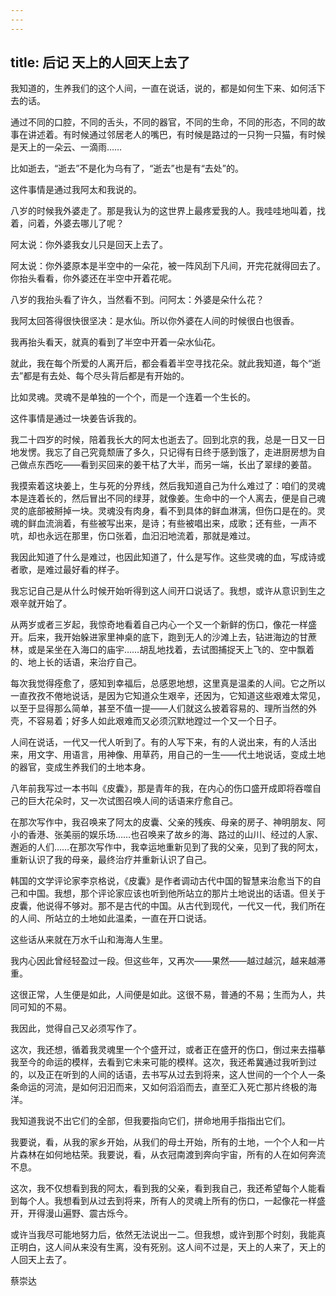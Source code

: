 ```yaml
---
---
---
```

title: 后记 天上的人回天上去了
---







我知道的，生养我们的这个人间，一直在说话，说的，都是如何生下来、如何活下去的话。

通过不同的口腔，不同的舌头，不同的器官，不同的生命，不同的形态，不同的故事在讲述着。有时候通过邻居老人的嘴巴，有时候是路过的一只狗一只猫，有时候是天上的一朵云、一滴雨……


比如逝去，“逝去”不是化为乌有了，“逝去”也是有“去处”的。

这件事情是通过我阿太和我说的。


八岁的时候我外婆走了。那是我认为的这世界上最疼爱我的人。我哇哇地叫着，找着，问着，外婆去哪儿了呢？

阿太说：你外婆我女儿只是回天上去了。

阿太说：你外婆原本是半空中的一朵花，被一阵风刮下凡间，开完花就得回去了。你抬头看看，你外婆还在半空中开着花呢。

八岁的我抬头看了许久，当然看不到。问阿太：外婆是朵什么花？

我阿太回答得很快很坚决：是水仙。所以你外婆在人间的时候很白也很香。

我再抬头看天，就真的看到了半空中开着一朵水仙花。

就此，我在每个所爱的人离开后，都会看着半空寻找花朵。就此我知道，每个“逝去”都是有去处、每个尽头背后都是有开始的。


比如灵魂。灵魂不是单独的一个个，而是一个连着一个生长的。

这件事情是通过一块姜告诉我的。


我二十四岁的时候，陪着我长大的阿太也逝去了。回到北京的我，总是一日又一日地发愣。我忘了自己究竟颓唐了多久，只记得有日终于感到饿了，走进厨房想为自己做点东西吃——看到买回来的姜干枯了大半，而另一端，长出了翠绿的姜苗。

我摸索着这块姜上，生与死的分界线，然后我知道自己为什么难过了：咱们的灵魂本是连着长的，然后冒出不同的绿芽，就像姜。生命中的一个人离去，便是自己魂灵的底部被掰掉一块。灵魂没有肉身，看不到具体的鲜血淋漓，但伤口是在的。灵魂的鲜血流淌着，有些被写出来，是诗；有些被唱出来，成歌；还有些，一声不吭，却也永远在那里，伤口张着，血汩汩地流着，那就是难过。

我因此知道了什么是难过，也因此知道了，什么是写作。这些灵魂的血，写成诗或者歌，是难过最好看的样子。


我忘记自己是从什么时候开始听得到这人间开口说话了。我想，或许从意识到生之艰辛就开始了。

从两岁或者三岁起，我惊奇地看着自己内心一个又一个新鲜的伤口，像花一样盛开。后来，我开始躲进家里神桌的底下，跑到无人的沙滩上去，钻进海边的甘蔗林，或是呆坐在入海口的庙宇……胡乱地找着，去试图捕捉天上飞的、空中飘着的、地上长的话语，来治疗自己。

每次我觉得痊愈了，感知到幸福后，总感恩地想，这里真是温柔的人间。它之所以一直孜孜不倦地说话，是因为它知道众生艰辛，还因为，它知道这些艰难太常见，以至于显得那么简单，甚至不值一提——人们就这么披着容易的、理所当然的外壳，不容易着；好多人如此艰难而又必须沉默地蹚过一个又一个日子。


人间在说话，一代又一代人听到了。有的人写下来，有的人说出来，有的人活出来，用文字、用语言，用神像、用草药，用自己的一生——代土地说话，变成土地的器官，变成生养我们的土地本身。


八年前我写过一本书叫《皮囊》，那是青年的我，在内心的伤口盛开成即将吞噬自己的巨大花朵时，又一次试图召唤人间的话语来疗愈自己。

在那次写作中，我召唤来了阿太的皮囊、父亲的残疾、母亲的房子、神明朋友、阿小的香港、张美丽的娱乐场……也召唤来了故乡的海、路过的山川、经过的人家、邂逅的人们……在那次写作中，我幸运地重新见到了我的父亲，见到了我的阿太，重新认识了我的母亲，最终治疗并重新认识了自己。


韩国的文学评论家李京格说，《皮囊》是作者调动古代中国的智慧来治愈当下的自己和中国。我想，那个评论家应该也听到他所站立的那片土地说出的话语。但关于皮囊，他说得不够对。那不是古代的中国。从古代到现代，一代又一代，我们所在的人间、所站立的土地如此温柔，一直在开口说话。

这些话从来就在万水千山和海海人生里。


我内心因此曾经轻盈过一段。但这些年，又再次——果然——越过越沉，越来越滞重。

这很正常，人生便是如此，人间便是如此。这很不易，普通的不易；生而为人，共同可知的不易。

我因此，觉得自己又必须写作了。

这次，我还想，循着我灵魂里一个个盛开过，或者正在盛开的伤口，倒过来去描摹我至今的命运的模样，去看到它未来可能的模样。这次，我还希冀通过我听到过的，以及正在听到的人间的话语，去书写从过去到将来，这人世间的一个个人一条条命运的河流，是如何汩汩而来，又如何滔滔而去，直至汇入死亡那片终极的海洋。


我知道我说不出它们的全部，但我要指向它们，拼命地用手指指出它们。

我要说，看，从我的家乡开始，从我们的母土开始，所有的土地，一个个人和一片片森林在如何地枯荣。我要说，看，从衣冠南渡到奔向宇宙，所有的人在如何奔流不息。

这次，我不仅想看到我的阿太，看到我的父亲，看到我自己，我还希望每个人能看到每个人。我想看到从过去到将来，所有人的灵魂上所有的伤口，一起像花一样盛开，开得漫山遍野、震古烁今。

或许当我尽可能地努力后，依然无法说出一二。但我想，或许到那个时刻，我能真正明白，这人间从来没有生离，没有死别。这人间不过是，天上的人来了，天上的人回天上去了。


蔡崇达